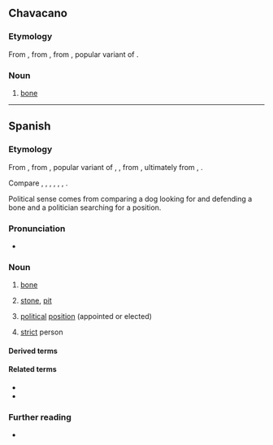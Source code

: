 ==Chavacano==

===Etymology===
From {{inh|cbk|es|hueso}}, from {{inh|cbk|osp|huesso}}, from {{inh|cbk|la|ossum}}, popular variant of {{m|la|os}}.

===Noun===
{{head|cbk|noun}}

# {{lb|cbk|anatomy}} [[bone]]

----

==Spanish==
{{wikipedia|lang=es}}

===Etymology===
From {{inh|es|osp|huesso}}, from {{inh|es|la|ossum}}, popular variant of {{m|la|os}}, {{m|la||ossis}}, from {{inh|es|itc-pro|*ōs}}, ultimately from {{inh|es|ine-pro|*h₃ésth₁||bone}}, {{m|ine-pro|*h₂óst}}.

Compare {{cog|ca|os}}, {{cog|fr|os}}, {{cog|ia|osso}}, {{cog|it|osso}}, {{cog|pt|osso}}, {{cog|ro|os}}, {{cog|sc|ossu}}.

Political sense comes from comparing a dog looking for and defending a bone and a politician searching for a position.

===Pronunciation===
{{es-IPA}}
{{es-IPA|bueso|pre={{a|dialectal}}}}
{{es-IPA|güeso|pre={{a|dialectal}}}}
* {{audio|es|LL-Q1321 (spa)-Rodelar-hueso.wav|Audio}}

===Noun===
{{es-noun|m}}

# {{lb|es|anatomy}} [[bone]]
# {{lb|es|botany}} [[stone]], [[pit]] {{gloss|the central part of some [[fruit]]s, consisting of the [[seed]] and a hard [[endocarp]] layer (like those of peach, olive, avocado or mango)}}
# {{lb|es|politics|Mexico|slang}} [[political]] [[position]] (appointed or elected)
# {{lb|es|Spain|informal}} [[strict]] person

====Derived terms====
{{der3|es
|a otro perro con ese hueso
|calado hasta los huesos
|dar con sus huesos
|dar en hueso
|en carne y hueso
|en los huesos
|hueso coxal
|hueso cuboides
|hueso de la cadera
|hueso frontal
|hueso grande
|hueso innominado
|hueso temporal
|perro que no camina, no encuentra hueso
|pinchar en hueso
|quebrantahuesos
|{{l|es|hueso duro de roer||tough cookie, tough nut to crack}}
}}

====Related terms====
* {{l|es|ososo}}
* {{l|es|huesudo}}

===Further reading===
* {{R:DRAE}}
